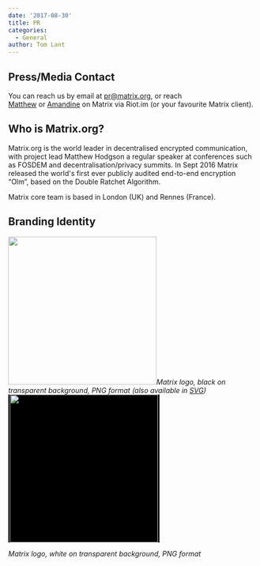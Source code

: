 ```yaml
---
date: '2017-08-30'
title: PR
categories:
  - General
author: Tom Lant
---
```


<h2>Press/Media Contact</h2>
You can reach us by email at <a href="mailto:pr@matrix.org">pr@matrix.org</a>, or reach <a href="https://riot.im/develop/#/user/@matthew:matrix.org?action=chat">Matthew</a> or <a href="https://riot.im/develop/#/user/@amandine:matrix.org?action=chat">Amandine</a> on Matrix via Riot.im (or your favourite Matrix client).
<h2>Who is Matrix.org?</h2>
Matrix.org is the world leader in decentralised encrypted communication, with project lead Matthew Hodgson a regular speaker at conferences such as FOSDEM and decentralisation/privacy summits. In Sept 2016 Matrix released the world's first ever publicly audited end-to-end encryption “Olm”, based on the Double Ratchet Algorithm.

Matrix core team is based in London (UK) and Rennes (France).

<h2>Branding Identity</h2>
<a href="https://github.com/vector-im/logos/raw/master/matrix/matrix-logo.png"><img class="alignnone size-medium" src="https://github.com/vector-im/logos/raw/master/matrix/matrix-logo.png" width="300" /></a><em>Matrix logo, black on transparent background, PNG format (also available in <a href="https://github.com/vector-im/logos/raw/master/matrix/matrix-logo.svg">SVG</a>)</em>

<span style="padding-left: 3px; padding-right: 3px; background: black; display: inline-block;">
<a href="https://github.com/vector-im/logos/raw/master/matrix/matrix-logo-white.png"><img class="alignnone size-medium" src="https://github.com/vector-im/logos/raw/master/matrix/matrix-logo-white.png" width="300" /></a></span>

<em>Matrix logo, white on transparent background, PNG format</em>
<h4></h4>